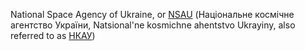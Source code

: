 {{wikify}}

National Space Agency of Ukraine, or [[NSAU]] (Національне космічне агентство України, Natsional'ne kosmichne ahentstvo Ukrayiny, also referred to as [[НКАУ]])